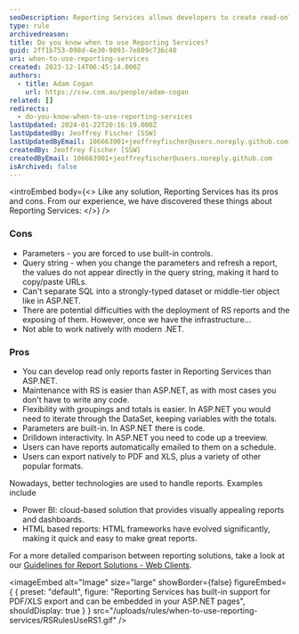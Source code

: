 ```yaml
---
seoDescription: Reporting Services allows developers to create read-only reports faster and with ease, featuring built-in support for parameters, groupings, and totals.
type: rule
archivedreason:
title: Do you know when to use Reporting Services?
guid: 2ff1b753-098d-4e30-9093-7e809c736c40
uri: when-to-use-reporting-services
created: 2023-12-14T06:45:14.000Z
authors:
  - title: Adam Cogan
    url: https://ssw.com.au/people/adam-cogan
related: []
redirects:
  - do-you-know-when-to-use-reporting-services
lastUpdated: 2024-01-22T20:16:19.000Z
lastUpdatedBy: Jeoffrey Fischer [SSW]
lastUpdatedByEmail: 106663901+jeoffreyfischer@users.noreply.github.com
createdBy: Jeoffrey Fischer [SSW]
createdByEmail: 106663901+jeoffreyfischer@users.noreply.github.com
isArchived: false
---
```


<introEmbed
  body={<>
Like any solution, Reporting Services has its pros and cons. From our experience, we have discovered these things about Reporting Services:
  </>}
/>
### Cons

- Parameters - you are forced to use built-in controls.
- Query string - when you change the parameters and refresh a report, the values do not appear directly in the query string, making it hard to copy/paste URLs.
- Can't separate SQL into a strongly-typed dataset or middle-tier object like in ASP.NET.
- There are potential difficulties with the deployment of RS reports and the exposing of them. However, once we have the infrastructure...
- Not able to work natively with modern .NET.

### Pros

- You can develop read only reports faster in Reporting Services than ASP.NET.
- Maintenance with RS is easier than ASP.NET, as with most cases you don't have to write any code.
- Flexibility with groupings and totals is easier. In ASP.NET you would need to iterate through the DataSet, keeping variables with the totals.
- Parameters are built-in. In ASP.NET there is code.
- Drilldown interactivity. In ASP.NET you need to code up a treeview.
- Users can have reports automatically emailed to them on a schedule.
- Users can export natively to PDF and XLS, plus a variety of other popular formats.

Nowadays, better technologies are used to handle reports. Examples include

- Power BI: cloud-based solution that provides visually appealing reports and dashboards.
- HTML based reports: HTML frameworks have evolved significantly, making it quick and easy to make great reports.

For a more detailed comparison between reporting solutions, take a look at our [Guidelines for Report Solutions - Web Clients](https://www.ssw.com.au/ssw/Standards/DeveloperDotNet/guidelinesforreportingwebclient.aspx).


<imageEmbed
  alt="Image"
  size="large"
  showBorder={false}
  figureEmbed={ {
    preset: "default",
    figure: "Reporting Services has built-in support for PDF/XLS export and can be embedded in your ASP.NET pages",
    shouldDisplay: true
  } }
  src="/uploads/rules/when-to-use-reporting-services/RSRulesUseRS1.gif"
/>
